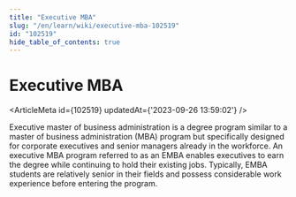 ```yaml
---
title: "Executive MBA"
slug: "/en/learn/wiki/executive-mba-102519"
id: "102519"
hide_table_of_contents: true
---
```



# Executive MBA

<ArticleMeta id={102519} updatedAt={'2023-09-26 13:59:02'} />
<div className='border-solid border-b border-t-0 my-4 border-[var(--ifm-color-gray-300)]' />

Executive master of business administration is a degree program similar to a master of business administration (MBA) program but specifically designed for corporate executives and senior managers already in the workforce. An executive MBA program referred to as an EMBA enables executives to earn the degree while continuing to hold their existing jobs. Typically, EMBA students are relatively senior in their fields and possess considerable work experience before entering the program.
